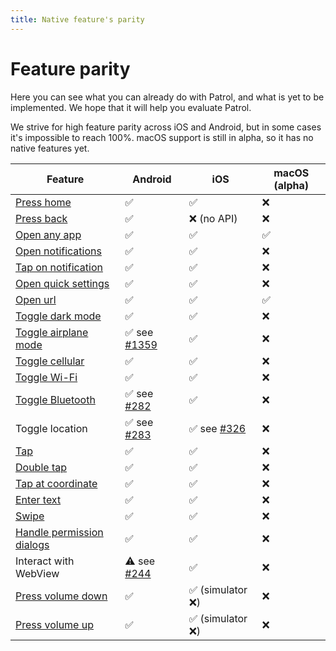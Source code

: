 ```yaml
---
title: Native feature's parity
---
```


# Feature parity

Here you can see what you can already do with Patrol, and what is yet to be
implemented. We hope that it will help you evaluate Patrol.

We strive for high feature parity across iOS and Android, but in some cases it's
impossible to reach 100%. macOS support is still in alpha, so it has no native features yet.

| **Feature**                 | **Android**    | **iOS**            | **macOS (alpha)** |
| --------------------------- | -------------- | ------------------ | ----------------- |
| [Press home]                | ✅             | ✅                 | ❌                |
| [Press back]                | ✅             | ❌ (no API)        | ❌                |
| [Open any app]              | ✅             | ✅                 | ✅                |
| [Open notifications]        | ✅             | ✅                 | ❌                |
| [Tap on notification]       | ✅             | ✅                 | ❌                |
| [Open quick settings]       | ✅             | ✅                 | ❌                |
| [Open url]                  | ✅             | ✅                 | ✅                |
| [Toggle dark mode]          | ✅             | ✅                 | ❌                |
| [Toggle airplane mode]      | ✅ see [#1359] | ✅                 | ❌                |
| [Toggle cellular]           | ✅             | ✅                 | ❌                |
| [Toggle Wi-Fi]              | ✅             | ✅                 | ❌                |
| [Toggle Bluetooth]          | ✅ see [#282]  | ✅                 | ❌                |
| Toggle location             | ✅ see [#283]  | ✅ see [#326]      | ❌                |
| [Tap]                       | ✅             | ✅                 | ❌                |
| [Double tap]                | ✅             | ✅                 | ❌                |
| [Tap at coordinate]         | ✅             | ✅                 | ❌                |
| [Enter text]                | ✅             | ✅                 | ❌                |
| [Swipe]                     | ✅             | ✅                 | ❌                |
| [Handle permission dialogs] | ✅             | ✅                 | ❌                |
| Interact with WebView       | ⚠️ see [#244]   | ✅                 | ❌                |
| [Press volume down]         | ✅             | ✅ (simulator ❌)  | ❌                |
| [Press volume up]           | ✅             | ✅ (simulator ❌)  | ❌                |


[#244]: https://github.com/leancodepl/patrol/issues/244
[#282]: https://github.com/leancodepl/patrol/issues/282
[#283]: https://github.com/leancodepl/patrol/issues/283
[#326]: https://github.com/leancodepl/patrol/issues/326
[#1359]: https://github.com/leancodepl/patrol/issues/1359
[press home]: https://pub.dev/documentation/patrol/latest/patrol/NativeAutomator/pressHome.html
[press back]: https://pub.dev/documentation/patrol/latest/patrol/NativeAutomator/pressBack.html
[open any app]: https://pub.dev/documentation/patrol/latest/patrol/NativeAutomator/openApp.html
[open notifications]: https://pub.dev/documentation/patrol/latest/patrol/NativeAutomator/openNotifications.html
[tap on notification]: https://pub.dev/documentation/patrol/latest/patrol/NativeAutomator/tapOnNotificationBySelector.html
[open quick settings]: https://pub.dev/documentation/patrol/latest/patrol/NativeAutomator/openQuickSettings.html
[open url]: https://pub.dev/documentation/patrol/latest/patrol/NativeAutomator/openUrl.html
[toggle dark mode]: https://pub.dev/documentation/patrol/latest/patrol/NativeAutomator/enableDarkMode.html
[toggle airplane mode]: https://pub.dev/documentation/patrol/latest/patrol/NativeAutomator/enableAirplaneMode.html
[toggle cellular]: https://pub.dev/documentation/patrol/latest/patrol/NativeAutomator/enableCellular.html
[toggle wi-fi]: https://pub.dev/documentation/patrol/latest/patrol/NativeAutomator/enableWifi.html
[toggle bluetooth]: https://pub.dev/documentation/patrol/latest/patrol/NativeAutomator/enableBluetooth.html
[tap]: https://pub.dev/documentation/patrol/latest/patrol/NativeAutomator/tap.html
[double tap]: https://pub.dev/documentation/patrol/latest/patrol/NativeAutomator/doubleTap.html
[tap at coordinate]: https://pub.dev/documentation/patrol/latest/patrol/NativeAutomator/tapAt.html
[enter text]: https://pub.dev/documentation/patrol/latest/patrol/NativeAutomator/enterText.html
[swipe]: https://pub.dev/documentation/patrol/latest/patrol/NativeAutomator/swipe.html
[handle permission dialogs]: https://pub.dev/documentation/patrol/latest/patrol/NativeAutomator/grantPermissionWhenInUse.html
[press volume down]: https://pub.dev/documentation/patrol/latest/patrol/NativeAutomator/pressVolumeDown.html
[press volume up]: https://pub.dev/documentation/patrol/latest/patrol/NativeAutomator/pressVolumeUp.html
